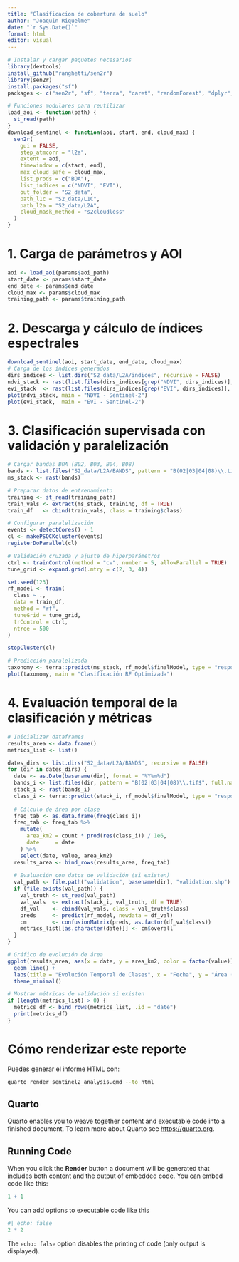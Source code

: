 ```yaml
---
title: "Clasificacion de cobertura de suelo"
author: "Joaquin Riquelme"
date: "`r Sys.Date()`"
format: html
editor: visual
---
```


```r
# Instalar y cargar paquetes necesarios
library(devtools)
install_github("ranghetti/sen2r")
library(sen2r)
install.packages("sf")
packages <- c("sen2r", "sf", "terra", "caret", "randomForest", "dplyr", "ggplot2", "doParallel")
```

```r
# Funciones modulares para reutilizar
load_aoi <- function(path) {
  st_read(path)
}
download_sentinel <- function(aoi, start, end, cloud_max) {
  sen2r(
    gui = FALSE,
    step_atmcorr = "l2a",
    extent = aoi,
    timewindow = c(start, end),
    max_cloud_safe = cloud_max,
    list_prods = c("BOA"),
    list_indices = c("NDVI", "EVI"),
    out_folder = "S2_data",
    path_l1c = "S2_data/L1C",
    path_l2a = "S2_data/L2A",
    cloud_mask_method = "s2cloudless"
  )
}
```

# 1. Carga de parámetros y AOI

```r
aoi <- load_aoi(params$aoi_path)
start_date <- params$start_date
end_date <- params$end_date
cloud_max <- params$cloud_max
training_path <- params$training_path
```

# 2. Descarga y cálculo de índices espectrales

```r
download_sentinel(aoi, start_date, end_date, cloud_max)
# Carga de los índices generados
dirs_indices <- list.dirs("S2_data/L2A/indices", recursive = FALSE)
ndvi_stack <- rast(list.files(dirs_indices[grep("NDVI", dirs_indices)], pattern = "\\.tif$", full.names = TRUE))
evi_stack  <- rast(list.files(dirs_indices[grep("EVI", dirs_indices)],  pattern = "\\.tif$", full.names = TRUE))
plot(ndvi_stack, main = "NDVI - Sentinel-2")
plot(evi_stack,  main = "EVI - Sentinel-2")
```

# 3. Clasificación supervisada con validación y paralelización

```r
# Cargar bandas BOA (B02, B03, B04, B08)
bands <- list.files("S2_data/L2A/BANDS", pattern = "B(02|03|04|08)\\.tif$", full.names = TRUE)
ms_stack <- rast(bands)

# Preparar datos de entrenamiento
training <- st_read(training_path)
train_vals <- extract(ms_stack, training, df = TRUE)
train_df   <- cbind(train_vals, class = training$class)

# Configurar paralelización
events <- detectCores() - 1
cl <- makePSOCKcluster(events)
registerDoParallel(cl)

# Validación cruzada y ajuste de hiperparámetros
ctrl <- trainControl(method = "cv", number = 5, allowParallel = TRUE)
tune_grid <- expand.grid(.mtry = c(2, 3, 4))

set.seed(123)
rf_model <- train(
  class ~ .,
  data = train_df,
  method = "rf",
  tuneGrid = tune_grid,
  trControl = ctrl,
  ntree = 500
)

stopCluster(cl)

# Predicción paralelizada
taxonomy <- terra::predict(ms_stack, rf_model$finalModel, type = "response", cores = events)
plot(taxonomy, main = "Clasificación RF Optimizada")
```

# 4. Evaluación temporal de la clasificación y métricas

```r
# Inicializar dataframes
results_area <- data.frame()
metrics_list <- list()

dates_dirs <- list.dirs("S2_data/L2A/BANDS", recursive = FALSE)
for (dir in dates_dirs) {
  date <- as.Date(basename(dir), format = "%Y%m%d")
  bands_i <- list.files(dir, pattern = "B(02|03|04|08)\\.tif$", full.names = TRUE)
  stack_i <- rast(bands_i)
  class_i <- terra::predict(stack_i, rf_model$finalModel, type = "response", cores = 1)
  
  # Cálculo de área por clase
  freq_tab <- as.data.frame(freq(class_i))
  freq_tab <- freq_tab %>%
    mutate(
      area_km2 = count * prod(res(class_i)) / 1e6,
      date     = date
    ) %>%
    select(date, value, area_km2)
  results_area <- bind_rows(results_area, freq_tab)
  
  # Evaluación con datos de validación (si existen)
  val_path <- file.path("validation", basename(dir), "validation.shp")
  if (file.exists(val_path)) {
    val_truth <- st_read(val_path)
    val_vals  <- extract(stack_i, val_truth, df = TRUE)
    df_val    <- cbind(val_vals, class = val_truth$class)
    preds     <- predict(rf_model, newdata = df_val)
    cm        <- confusionMatrix(preds, as.factor(df_val$class))
    metrics_list[[as.character(date)]] <- cm$overall
  }
}

# Gráfico de evolución de área
ggplot(results_area, aes(x = date, y = area_km2, color = factor(value))) +
  geom_line() +
  labs(title = "Evolución Temporal de Clases", x = "Fecha", y = "Área (km²)", color = "Clase") +
  theme_minimal()

# Mostrar métricas de validación si existen
if (length(metrics_list) > 0) {
  metrics_df <- bind_rows(metrics_list, .id = "date")
  print(metrics_df)
}
```

# Cómo renderizar este reporte

Puedes generar el informe HTML con:

```bash
quarto render sentinel2_analysis.qmd --to html
```


## Quarto

Quarto enables you to weave together content and executable code into a finished document. To learn more about Quarto see <https://quarto.org>.

## Running Code

When you click the **Render** button a document will be generated that includes both content and the output of embedded code. You can embed code like this:

```r
1 + 1
```

You can add options to executable code like this

```r
#| echo: false
2 * 2
```

The `echo: false` option disables the printing of code (only output is displayed).
